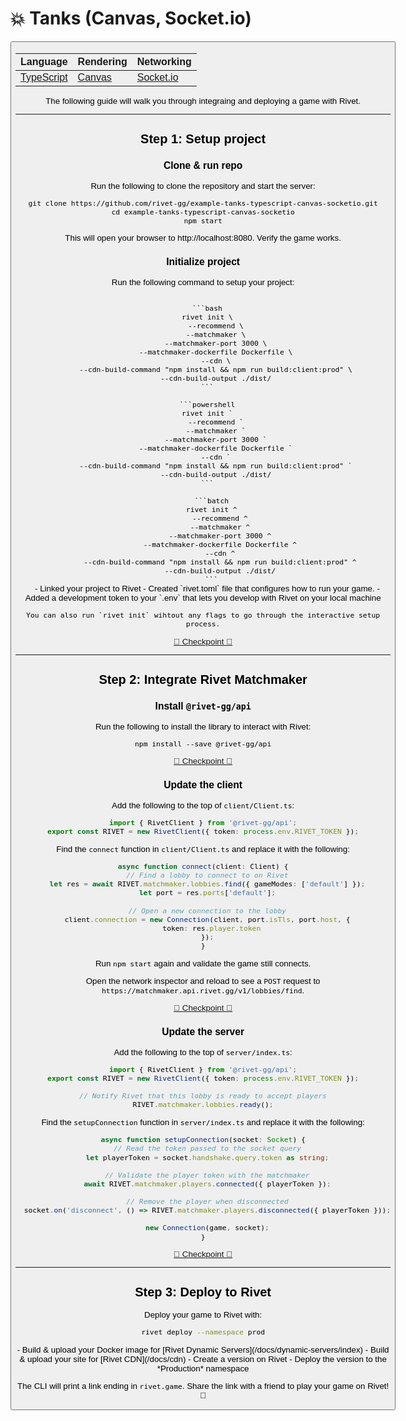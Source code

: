 
# 💥 Tanks (Canvas, Socket.io)

<RequiresBetaSignup />

<ButtonGroup>
  <Button
    href='https://github.com/rivet-gg/example-tanks-typescript-canvas-socketio'
    target='_blank'
    icon={faGithub}
    arrow='right'
    children='View on GitHub'
  />
</ButtonGroup>

| Language                                      | Rendering                                                             | Networking                      |
| --------------------------------------------- | --------------------------------------------------------------------- | ------------------------------- |
| [TypeScript](https://www.typescriptlang.org/) | [Canvas](https://developer.mozilla.org/en-US/docs/Web/API/Canvas_API) | [Socket.io](https://socket.io/) |

The following guide will walk you through integraing and deploying a game with Rivet.

<TutorialVideo src='https://www.youtube-nocookie.com/embed/pBE7s-PK0j0' />

---

## Step 1: Setup project

### Clone & run repo

Run the following to clone the repository and start the server:

```
git clone https://github.com/rivet-gg/example-tanks-typescript-canvas-socketio.git
cd example-tanks-typescript-canvas-socketio
npm start
```

This will open your browser to http://localhost:8080. Verify the game works.

### Initialize project

<InstallCli />

Run the following command to setup your project:

<CodeGroup>
  <code title="Bash">
  ```bash
  rivet init \
      --recommend \
      --matchmaker \
      --matchmaker-port 3000 \
      --matchmaker-dockerfile Dockerfile \
      --cdn \
      --cdn-build-command "npm install && npm run build:client:prod" \
      --cdn-build-output ./dist/
  ```
  </code>
  <code title="PowerShell">
  ```powershell
  rivet init `
      --recommend `
      --matchmaker `
      --matchmaker-port 3000 `
      --matchmaker-dockerfile Dockerfile `
      --cdn `
      --cdn-build-command "npm install && npm run build:client:prod" `
      --cdn-build-output ./dist/
  ```
  </code>
  <code title="CMD">
    ```batch
    rivet init ^
        --recommend ^
        --matchmaker ^
        --matchmaker-port 3000 ^
        --matchmaker-dockerfile Dockerfile ^
        --cdn ^
        --cdn-build-command "npm install && npm run build:client:prod" ^
        --cdn-build-output ./dist/
    ```
  </code>
</CodeGroup>

<Accordion title="What did this do?">
    - Linked your project to Rivet
    - Created `rivet.toml` file that configures how to run your game.
    - Added a development token to your `.env` that lets you develop with Rivet on your local machine

    You can also run `rivet init` wihtout any flags to go through the interactive setup process.

</Accordion>

[🛟 Checkpoint 🛟](https://github.com/rivet-gg/example-tanks-typescript-canvas-socketio/tree/checkpoint/01-init)

---

## Step 2: Integrate Rivet Matchmaker

### Install `@rivet-gg/api`

Run the following to install the library to interact with Rivet:

```
npm install --save @rivet-gg/api
```

[🛟 Checkpoint 🛟](https://github.com/rivet-gg/example-tanks-typescript-canvas-socketio/tree/checkpoint/01-init)

### Update the client

Add the following to the top of `client/Client.ts`:

```typescript client/Client.ts
import { RivetClient } from '@rivet-gg/api';
export const RIVET = new RivetClient({ token: process.env.RIVET_TOKEN });
```

<EnvPublicToken />

Find the `connect` function in `client/Client.ts` and replace it with the following:

```typescript client/Client.ts
async function connect(client: Client) {
  // Find a lobby to connect to on Rivet
  let res = await RIVET.matchmaker.lobbies.find({ gameModes: ['default'] });
  let port = res.ports['default'];

  // Open a new connection to the lobby
  client.connection = new Connection(client, port.isTls, port.host, {
    token: res.player.token
  });
}
```

Run `npm start` again and validate the game still connects.

Open the network inspector and reload to see a `POST` request to `https://matchmaker.api.rivet.gg/v1/lobbies/find`.

[🛟 Checkpoint 🛟](https://github.com/rivet-gg/example-tanks-typescript-canvas-socketio/tree/checkpoint/02-integrate-client)

### Update the server

Add the following to the top of `server/index.ts`:

```typescript server/index.ts
import { RivetClient } from '@rivet-gg/api';
export const RIVET = new RivetClient({ token: process.env.RIVET_TOKEN });

// Notify Rivet that this lobby is ready to accept players
RIVET.matchmaker.lobbies.ready();
```

<EnvLobbyToken />

Find the `setupConnection` function in `server/index.ts` and replace it with the following:

```typescript server/index.ts
async function setupConnection(socket: Socket) {
  // Read the token passed to the socket query
  let playerToken = socket.handshake.query.token as string;

  // Validate the player token with the matchmaker
  await RIVET.matchmaker.players.connected({ playerToken });

  // Remove the player when disconnected
  socket.on('disconnect', () => RIVET.matchmaker.players.disconnected({ playerToken }));

  new Connection(game, socket);
}
```

[🛟 Checkpoint 🛟](https://github.com/rivet-gg/example-tanks-typescript-canvas-socketio/tree/checkpoint/03-integrate-server)

---

## Step 3: Deploy to Rivet

Deploy your game to Rivet with:

```bash
rivet deploy --namespace prod
```

<Accordion title='What did this do?'>
  - Build & upload your Docker image for [Rivet Dynamic Servers](/docs/dynamic-servers/index) - Build &
  upload your site for [Rivet CDN](/docs/cdn) - Create a version on Rivet - Deploy the version to the
  *Production* namespace
</Accordion>

The CLI will print a link ending in `rivet.game`. Share the link with a friend to play your game on Rivet! 🎉
